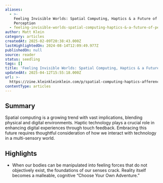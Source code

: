 ```yaml
---
aliases:
  - >-
    Feeling Invisible Worlds: Spatial Computing, Haptics & a Future of
    Perception
  - feeling-invisible-worlds-spatial-computing-haptics-&-a-future-of-perception
author: Matt Klein
category: articles
createdAt: 2025-02-09T20:38:43.000Z
lastHighlightedOn: 2024-08-14T12:09:49.977Z
publishedOn: null
source: reader
status: seedling
tags: []
title: 'Feeling Invisible Worlds: Spatial Computing, Haptics & a Future of Perception'
updatedAt: 2025-04-12T15:55:18.000Z
url: >-
  https://zine.kleinkleinklein.com/p/spatial-computing-haptics-afference?utm_source=post-email-title&publication_id=260920&post_id=144436456&utm_campaign=email-post-title&isFreemail=false&r=og9hp&triedRedirect=true&utm_medium=email
contentType: articles
---
```

## Summary

Spatial computing is a growing trend with vast implications, blending physical and digital environments. Haptic technology plays a crucial role in enhancing digital experiences through touch feedback. Embracing this future requires thoughtful consideration of how we interact with technology in a multi-sensory world.

## Highlights

- When our bodies can be manipulated into feeling forces that do not objectively exist, the foundations of our senses crack. Reality itself becomes a malleable, cognitive “Choose Your Own Adventure.”
